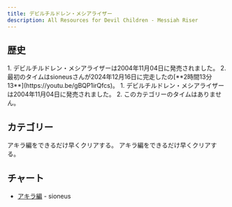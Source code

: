 ```yaml
---
title: デビルチルドレン・メシアライザー
description: All Resources for Devil Children - Messiah Riser
---
```



<DocsHero 
    content="デビルチルドレン・メシアライザーはデビルチルドレンシリーズの外伝作品です。この作品は光・闇の書と炎・氷の書のストーリの間に行います。バトルシステムはリアルタイムシミュレーションになりました。"
    srcUrl={messiaCover}
    alt="Devil Children: Messia Riser Box Cover"
/>

<LinkCard title="ランキング" href="https://www.speedrun.com/ja-JP/dcmessia" description="投稿されたRTA動画を観るようにSpeedrun.comへ"/>

## 歴史

<Tabs>
<TabItem label="アキラ編">
<Steps>
1. デビルチルドレン・メシアライザーは2004年11月04日に発売されました。
2. 最初のタイムはsioneusさんが2024年12月16日に完走したの[**2時間13分13**](https://youtu.be/gBQP1irQfcs)。
</Steps>
</TabItem>

<TabItem label="アキラ編">
1. デビルチルドレン・メシアライザーは2004年11月04日に発売されました。
2. このカテゴリーのタイムはありません。
</TabItem>
</Tabs>

## カテゴリー
<CardGrid>
    <Card title="アキラ編">アキラ編をできるだけ早くクリアする。</Card>
    <Card title="アキラ編">アキラ編をできるだけ早くクリアする。</Card>
</CardGrid>

## チャート 

- [アキラ編](https://sioneus.me/notes/messiah) - sioneus